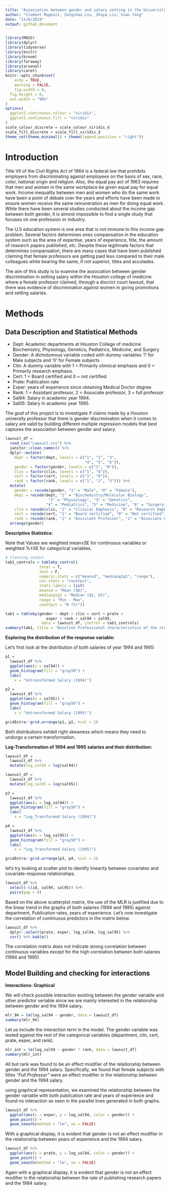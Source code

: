 ```yaml
---
title: "Association between gender and salary setting in the University of Houston"
author: "Clement Mugenzi, Zongchao Liu, Shuya Liu, Yuao Yang"
date: "12/6/2019"
output: github_document
---
```


```r
library(MASS)
library(dplyr)
library(tidyverse)
library(knitr)
library(broom)
library(faraway)
library(arsenal)
library(caret)
knitr::opts_chunk$set(
	echo = TRUE,
	warning = FALSE,
	fig.width = 8, 
  fig.height = 6,
  out.width = "90%"
)
options(
  ggplot2.continuous.colour = "viridis",
  ggplot2.continuous.fill = "viridis"
)
scale_colour_discrete = scale_colour_viridis_d
scale_fill_discrete = scale_fill_viridis_d
theme_set(theme_minimal() + theme(legend.position = "right"))
```

# Introduction 

  Title VII of the Civil Rights Act of 1964 is a federal law that prohibits employers from discriminating against employees on the basis of sex, race, color, national origin and religion. Also, the equal pay act of 1963 requires that men and women in the same workplace be given equal pay for equal work. Income inequality between men and women who do the same work have been a point of debate over the years and efforts have been made to ensure women receive the same remuneration as men for doing equal work. While there have been several studies conducted about the income gap between both gender, it is almost impossible to find a single study that focuses on one profession or industry.
  
  The U.S education system is one area that is not immune to this income gap problem. Several factors determines ones compansation in the education system such as the area of expertise, years of experience, title, the amount of research papers published, etc. Despite these legitimate factors that determines compansation, there are many cases that have been published claiming that female professors are getting paid less compared to their male colleagues while bearing the same, if not superior, titles and accolades. 
  
  The aim of this study is to examine the association between gender discrimination in setting salary within the Houston college of medicine where a female professor claimed, through a discrict court lawsuit, that there was evidence of discrimination against women in giving promotions and setting salaries.  
  

# Methods

## Data Description and Statistical Methods

* Dept: Academic departments at Houston College of medicine. Biochemistry, Physiology, Genetics, Pediatrics, Medicine, and Surgery
* Gender: A dichotomous variable coded with dummy variables '1' for Male subjects and '0' for Female subjects
* Clin: A dummy variable with 1 = Primarily clinnical emphasis and 0 = Primarily research emphasis.
* Cert: 1 = Board certified and 0 = not certified
* Prate: Publication rate 
* Exper: years of experience since obtaining Medical Doctor degree.
* Rank: 1 = Assistant professor, 2 = Associate professor, 3 = full professor
* Sal94: Salary in academic year 1994.
* Sal05: Salary in academic year 1995.

The *goal* of this project is to investigate if claims made by a Houston university professor that there is gender discrimination when it comes to salary are valid by building different multiple regression models that best captures the association between gender and salary.

```r
lawsuit_df =
  read_csv("Lawsuit.csv") %>% 
  janitor::clean_names() %>%
  dplyr::mutate(
    dept = factor(dept, levels = c("1", "2", "3",
                                   "4", "5", "6")),
    gender = factor(gender, levels = c("1", "0")),
    clin = factor(clin, levels = c("1", "0")),
    cert = factor(cert, levels = c("1", "0")),
    rank = factor(rank, levels = c("1", "2", "3"))) %>% 
  mutate(
    gender = recode(gender, "1" = "Male", "0" = "Female"),
    dept = recode(dept, "1" = "Biochemistry/Molecular Biology",
                   "2" = "Physiology", "3" = "Genetics",
                  "4" = "Pediatrics", "5" = "Medicine", "6" = "Surgery"),
    clin = recode(clin, "1" = "Clinical Emphasis", "0" = "Research Emphasis"),
    cert = recode(cert, "1" = "Board certified", "0" = "Not certified"),
    rank = recode(rank, "1" = "Assistant Professor", "2" = "Associate Professor", "3" = "Full Professor")) %>%
  arrange(gender)
```

**Descriptive Statistics:**

Note that Values are weighted mean$\pm$SE for continuous variables or weighted %$\pm$SE for categorical variables.

```r
# Cleaning output
tab1_controls = tableby.control(
               total = T,
               test = F,
               numeric.stats = c("meansd", "medianq1q3", "range"),
               cat.stats = "countpct",
               stats.labels = list(
               meansd = "Mean (SD)",
               medianq1q3 = "Median (Q1, Q3)",
               range = "Min - Max",
               countpct = "N (%)"))

tab1 = tableby(gender ~ dept + clin + cert + prate +
                  exper + rank + sal94 + sal95,
                data = lawsuit_df, control = tab1_controls)
summary(tab1, title = 'Baseline Professional characteristics of the study population, according to gender', digits = 2, text = T)
```

 




**Exploring the distribution of the response variable:**

Let's first look at the distribution of both salaries of year 1994 and 1995:

```r
p1 = 
  lawsuit_df %>% 
  ggplot(aes(x = sal94)) + 
  geom_histogram(fill = "gray50") +
  labs(
    x = "Untransformed Salary (1994)")

p2 = 
  lawsuit_df %>% 
  ggplot(aes(x = sal95)) + 
  geom_histogram(fill = "gray50") +
  labs(
    x = "Untransformed Salary (1995)")

gridExtra::grid.arrange(p1, p2, ncol = 2)
```

Both distributions exhibit right skewness which means they need to undorgo a certain transformation.

**Log-Transformation of 1994 and 1995 salaries and their distribution:**

```r
lawsuit_df = 
  lawsuit_df %>% 
  mutate(log_sal94 = log(sal94))

lawsuit_df = 
  lawsuit_df %>% 
  mutate(log_sal95 = log(sal95))

p3 = 
  lawsuit_df %>% 
  ggplot(aes(x = log_sal94)) + 
  geom_histogram(fill = "gray50") +
  labs(
    x = "Log_Transformed Salary (1994)")

p4 = 
  lawsuit_df %>%
  ggplot(aes(x = log_sal95)) + 
  geom_histogram(fill = "gray50") +
  labs(
    x = "Log_Transformed Salary (1995)")

gridExtra::grid.arrange(p3, p4, ncol = 2)
```

let's try looking at scatter plot to identify linearity between covariates and covariate-response relationships.

```r
lawsuit_df %>% 
  select(-c(id, sal94, sal95)) %>% 
  pairs(gap = 0)
```

Based on the above scatterplot matrix, the use of the MLR is justified due to the linear trend in the graphs of both salaries (1994 and 1995) against department, Publication rates, years of experience. Let's now investigate the correlation of continuous predictors in the matrix below. 

```r
lawsuit_df %>% 
  dplyr::select(prate, exper, log_sal94, log_sal95) %>% 
  cor() %>% kable()
```

The correlation matrix does not indicate strong correlation between continuous variables except for the high correlation between both salaries (1994 and 1995)



## Model Building and checking for interactions

**Interactions: Graphical**

We will check possible interaction existing between the gender variable and other predictor veriable since we are mainly interested in the relationship between gender and the 1994 salary.


```r
mlr_94 = lm(log_sal94 ~ gender, data = lawsuit_df)
summary(mlr_94)
```

Let us include the interaction term in the model. The gender variable was tested against the rest of the categorical variables (department, clin, cert, prate, exper, and rank). 


```r
mlr_int = lm(log_sal94 ~ gender * rank, data = lawsuit_df)
summary(mlr_int)
```

All but rank was found to be an effect modifier of the relationship between gender and the 1994 salary. Specifically, we found that female subjects with titles *"Full Professor"* were an effect modifier in the relationship between gender and the 1994 salary.


using graphical representation, we examined the relationship between the gender variable with both publication rate and years of experience and found no interaction as seen in the parallel lines generated in both graphs.


```r
lawsuit_df %>% 
  ggplot(aes(x = exper, y = log_sal94, color = gender)) +
  geom_point() +
  geom_smooth(method = "lm", se = FALSE)
```

With a graphical display, it is evident that gender is not an effect modifier in the relationship between years of experience and the 1994 salary.


```r
lawsuit_df %>% 
  ggplot(aes(x = prate, y = log_sal94, color = gender)) +
  geom_point() +
  geom_smooth(method = "lm", se = FALSE)
```

Again with a graphical display, it is evident that gender is not an effect modifier in the relationship between the rate of publishing research papers and the 1994 salary.






















